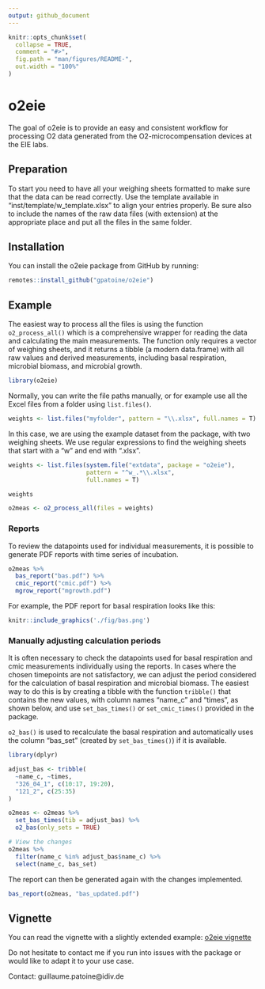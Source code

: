 ```yaml
---
output: github_document
---
```


<!-- README.md is generated from README.Rmd. Please edit that file -->

```r
knitr::opts_chunk$set(
  collapse = TRUE,
  comment = "#>",
  fig.path = "man/figures/README-",
  out.width = "100%"
)
```

# o2eie

The goal of o2eie is to provide an easy and consistent workflow for processing O2 data generated from the O2-microcompensation devices at the EIE labs.


## Preparation

To start you need to have all your weighing sheets formatted to make sure that the data can be read correctly. Use the template available in "inst/template/w_template.xlsx" to align your entries properly. Be sure also to include the names of the raw data files (with extension) at the appropriate place and put all the files in the same folder.


## Installation

You can install the o2eie package from GitHub by running:

``` r
remotes::install_github("gpatoine/o2eie")

```

## Example

The easiest way to process all the files is using the function `o2_process_all()` which is a comprehensive wrapper for reading the data and calculating the main measurements. The function only requires a vector of weighing sheets, and it returns a tibble (a modern data.frame) with all raw values and derived measurements, including basal respiration, microbial biomass, and microbial growth.

```r
library(o2eie)
```

Normally, you can write the file paths manually, or for example use all the Excel files from a folder using `list.files()`.

```r

weights <- list.files("myfolder", pattern = "\\.xlsx", full.names = T)


```

In this case, we are using the example dataset from the package, with two weighing sheets. We use regular expressions to find the weighing sheets that start with a "w" and end with ".xlsx".

```r

weights <- list.files(system.file("extdata", package = "o2eie"),
                      pattern = "^w_.*\\.xlsx",
                      full.names = T)

weights

o2meas <- o2_process_all(files = weights)


```


### Reports

To review the datapoints used for individual measurements, it is possible to generate PDF reports with time series of incubation.

``` r
o2meas %>% 
  bas_report("bas.pdf") %>% 
  cmic_report("cmic.pdf") %>% 
  mgrow_report("mgrowth.pdf")

```

For example, the PDF report for basal respiration looks like this:

```r
knitr::include_graphics('./fig/bas.png')

```


### Manually adjusting calculation periods

It is often necessary to check the datapoints used for basal respiration and cmic measurements individually using the reports. In cases where the chosen timepoints are not satisfactory, we can adjust the period considered for the calculation of basal respiration and microbial biomass. The easiest way to do this is by creating a tibble with the function `tribble()` that contains the new values, with column names "name_c" and "times", as shown below, and use `set_bas_times()` or `set_cmic_times()` provided in the package.

`o2_bas()` is used to recalculate the basal respiration and automatically uses the column "bas_set" (created by `set_bas_times()`) if it is available.

```r
library(dplyr)

adjust_bas <- tribble(
  ~name_c, ~times,
  "326_04_1", c(10:17, 19:20),
  "121_2", c(25:35)
)

o2meas <- o2meas %>% 
  set_bas_times(tib = adjust_bas) %>% 
  o2_bas(only_sets = TRUE)

# View the changes
o2meas %>% 
  filter(name_c %in% adjust_bas$name_c) %>% 
  select(name_c, bas_set)
```

The report can then be generated again with the changes implemented.


``` r
bas_report(o2meas, "bas_updated.pdf")

```

## Vignette

You can read the vignette with a slightly extended example: [o2eie vignette](https://htmlpreview.github.io/?https://raw.githubusercontent.com/gpatoine/o2eie/main/o2eie_vignette.html)


Do not hesitate to contact me if you run into issues with the package or would like to adapt it to your use case.


Contact: guillaume.patoine@idiv.de
